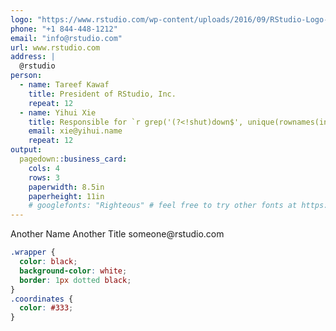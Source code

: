 ```yaml
---
logo: "https://www.rstudio.com/wp-content/uploads/2016/09/RStudio-Logo-Blue-Gray-250.png"
phone: "+1 844-448-1212"
email: "info@rstudio.com"
url: www.rstudio.com
address: |
  @rstudio
person: 
  - name: Tareef Kawaf
    title: President of RStudio, Inc.
    repeat: 12
  - name: Yihui Xie
    title: Responsible for `r grep('(?<!shut)down$', unique(rownames(installed.packages())), value=T, perl=T)`
    email: xie@yihui.name
    repeat: 12
output:
  pagedown::business_card: 
    cols: 4
    rows: 3
    paperwidth: 8.5in
    paperheight: 11in
    # googlefonts: "Righteous" # feel free to try other fonts at https://fonts.google.com
---
```


<!-- if you prefer you can create cards in markdown instead of YAML declaration -->

::: {.wrapper data-repeat="12"}
[Another Name]{slot="name"}
[Another Title]{slot="title"}
[someone@rstudio.com]{slot="email"}
:::


<!-- if you prefer black text on white background, set eval=TRUE on the chunk below -->

```css
.wrapper {
  color: black;
  background-color: white;
  border: 1px dotted black;
}
.coordinates {
  color: #333;
}
```
